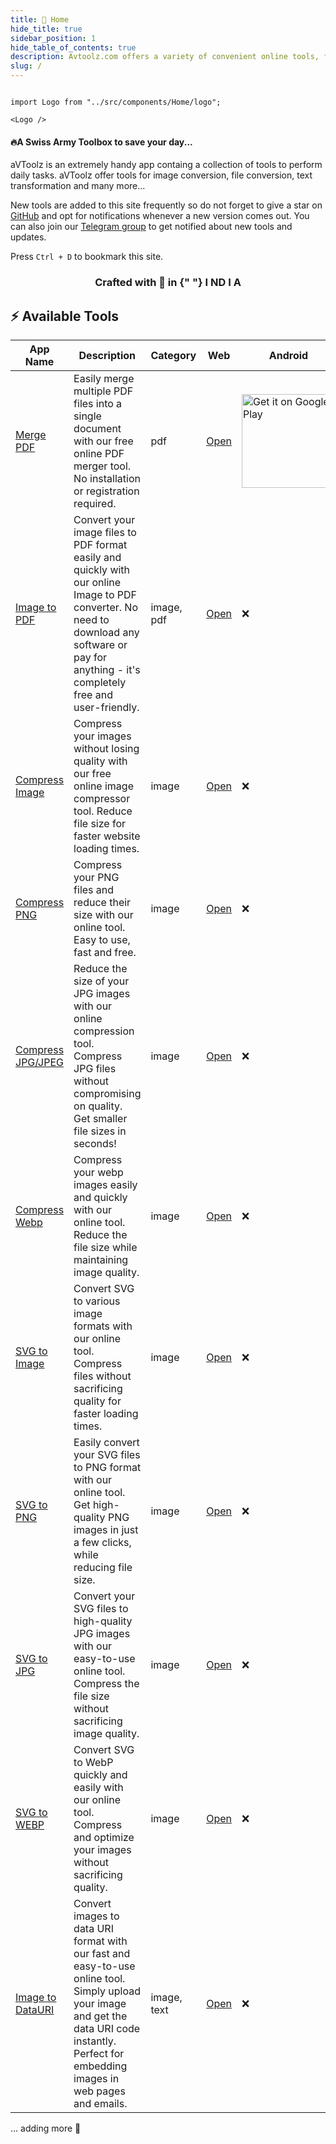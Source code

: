 ```yaml
---
title: 🏡 Home
hide_title: true
sidebar_position: 1
hide_table_of_contents: true
description: Avtoolz.com offers a variety of convenient online tools, from image converters to daily use utilities. Simplify your tasks with our easy-to-use website, designed to streamline your daily workflow. Whether you need to convert images, merge PDFs, or perform other common tasks, Avtoolz.com has got you covered. Try it out today and see how it can help simplify your work.
slug: /
---
```


<head>
  <title>aVToolz</title>
</head>

```mdx-code-block

import Logo from "../src/components/Home/logo";

<Logo />

```

<h4 style={{ textAlign: "center", marginTop: "-1vh" }}>
  🔥A Swiss Army Toolbox to save your day...
</h4>

aVToolz is an extremely handy app containg a collection of tools to perform daily tasks. aVToolz offer tools for image conversion, file conversion, text transformation and many more...

New tools are added to this site frequently so do not forget to give a star on [GitHub](https://avtoolz.com/https://github.com/a0v0/avtoolz) and opt for notifications whenever a new version comes out. You can also join our [Telegram group](https://avtoolz.com/https://t.me/avtoolz) to get notified about new tools and updates.

Press `Ctrl + D` to bookmark this site.

<center>
  <h3>
    Crafted with
    <span className="welcome-beat"> 💖 </span>in<span
      style={{ color: "#f5a524" }}
    >
      {" "}
      I
    </span>
    <span style={{ color: "#f5a524" }}>N</span>D
    <span style={{ color: "#00ff9d" }}>I</span>
    <span style={{ color: "#00ff9d" }}>A</span>
  </h3>
</center>

## ⚡️ Available Tools

| App Name                                        | Description                                                                                                                                                                                      | Category    | Web                                 | Android                                                                                                                                                                                                                                                                                                   |
| ----------------------------------------------- | ------------------------------------------------------------------------------------------------------------------------------------------------------------------------------------------------ | ----------- | ----------------------------------- | --------------------------------------------------------------------------------------------------------------------------------------------------------------------------------------------------------------------------------------------------------------------------------------------------------- |
| [Merge PDF](pdf-tools/merge-pdf)                | Easily merge multiple PDF files into a single document with our free online PDF merger tool. No installation or registration required.                                                           | pdf         | [Open](pdf-tools/merge-pdf)         | <a href="https://play.google.com/store/apps/details?id=com.avtoolz.mergepdf&pcampaignid=pcampaignidMKT-Other-global-all-co-prtnr-py-PartBadge-Mar2515-1"><img alt="Get it on Google Play" width="150" src="https://play.google.com/intl/en_us/badges/static/images/badges/en_badge_web_generic.png"/></a> |
| [Image to PDF](pdf-tools/img-to-pdf)            | Convert your image files to PDF format easily and quickly with our online Image to PDF converter. No need to download any software or pay for anything - it's completely free and user-friendly. | image, pdf  | [Open](pdf-tools/img-to-pdf)        | ❌                                                                                                                                                                                                                                                                                                        |
| [Compress Image](image-tools/compress-image)    | Compress your images without losing quality with our free online image compressor tool. Reduce file size for faster website loading times.                                                       | image       | [Open](image-tools/compress-image)  | ❌                                                                                                                                                                                                                                                                                                        |
| [Compress PNG](image-tools/compress-png)        | Compress your PNG files and reduce their size with our online tool. Easy to use, fast and free.                                                                                                  | image       | [Open](image-tools/compress-png)    | ❌                                                                                                                                                                                                                                                                                                        |
| [Compress JPG/JPEG](image-tools/compress-jpg)   | Reduce the size of your JPG images with our online compression tool. Compress JPG files without compromising on quality. Get smaller file sizes in seconds!                                      | image       | [Open](image-tools/compress-jpg)    | ❌                                                                                                                                                                                                                                                                                                        |
| [Compress Webp](image-tools/compress-webp)      | Compress your webp images easily and quickly with our online tool. Reduce the file size while maintaining image quality.                                                                         | image       | [Open](image-tools/compress-webp)   | ❌                                                                                                                                                                                                                                                                                                        |
| [SVG to Image](image-tools/svg-to-img)          | Convert SVG to various image formats with our online tool. Compress files without sacrificing quality for faster loading times.                                                                  | image       | [Open](image-tools/svg-to-img)      | ❌                                                                                                                                                                                                                                                                                                        |
| [SVG to PNG](image-tools/svg-to-png)            | Easily convert your SVG files to PNG format with our online tool. Get high-quality PNG images in just a few clicks, while reducing file size.                                                    | image       | [Open](image-tools/svg-to-png)      | ❌                                                                                                                                                                                                                                                                                                        |
| [SVG to JPG](image-tools/svg-to-jpg)            | Convert your SVG files to high-quality JPG images with our easy-to-use online tool. Compress the file size without sacrificing image quality.                                                    | image       | [Open](image-tools/svg-to-jpg)      | ❌                                                                                                                                                                                                                                                                                                        |
| [SVG to WEBP](image-tools/svg-to-webp)          | Convert SVG to WebP quickly and easily with our online tool. Compress and optimize your images without sacrificing quality.                                                                      | image       | [Open](image-tools/svg-to-webp)     | ❌                                                                                                                                                                                                                                                                                                        |
| [Image to DataURI](image-tools/img-to-data-uri) | Convert images to data URI format with our fast and easy-to-use online tool. Simply upload your image and get the data URI code instantly. Perfect for embedding images in web pages and emails. | image, text | [Open](image-tools/img-to-data-uri) | ❌                                                                                                                                                                                                                                                                                                        |

... adding more 🫡
